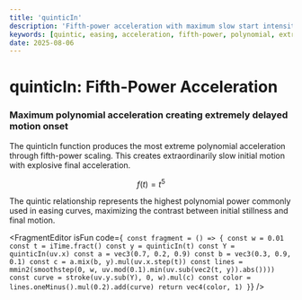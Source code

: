```yaml
---
title: 'quinticIn'
description: 'Fifth-power acceleration with maximum slow start intensity'
keywords: [quintic, easing, acceleration, fifth-power, polynomial, extreme]
date: 2025-08-06
---
```



# quinticIn: Fifth-Power Acceleration

### Maximum polynomial acceleration creating extremely delayed motion onset

The quinticIn function produces the most extreme polynomial acceleration through fifth-power scaling. This creates extraordinarily slow initial motion with explosive final acceleration.

$$f(t) = t^5$$

The quintic relationship represents the highest polynomial power commonly used in easing curves, maximizing the contrast between initial stillness and final motion.

<FragmentEditor
        isFun
        code={`
const fragment = () => {
    const w = 0.01
    const t = iTime.fract()
    const y = quinticIn(t)
    const Y = quinticIn(uv.x)
    const a = vec3(0.7, 0.2, 0.9)
    const b = vec3(0.3, 0.9, 0.1)
    const c = a.mix(b, y).mul(uv.x.step(t))
    const lines = mmin2(smoothstep(0, w, uv.mod(0.1).min(uv.sub(vec2(t, y)).abs())))
    const curve = stroke(uv.y.sub(Y), 0, w).mul(c)
    const color = lines.oneMinus().mul(0.2).add(curve)
    return vec4(color, 1)
}`}
/>
